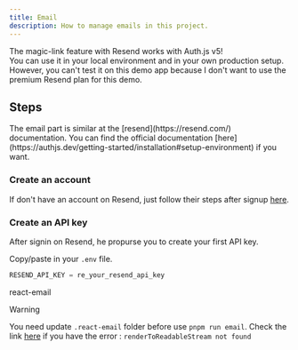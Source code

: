 ```yaml
---
title: Email
description: How to manage emails in this project.
---
```


<Callout type='success' twClass='mt-0'>
  The magic-link feature with Resend works with Auth.js v5! <br />
  You can use it in your local environment and in your own production setup.
</Callout>

<Callout type='warning' twClass='mt-2.5'>
  However, you can't test it on this demo app because I don't want to use the premium Resend plan
  for this demo.
</Callout>

## Steps

<Callout type='note'>
  The email part is similar at the [resend](https://resend.com/) documentation. You can find the
  official documentation [here](https://authjs.dev/getting-started/installation#setup-environment)
  if you want.
</Callout>

<Steps>

### Create an account

If don't have an account on Resend, just follow their steps after signup [here](https://resend.com/signup).

### Create an API key

After signin on Resend, he propurse you to create your first API key.

Copy/paste in your `.env` file.

```js
RESEND_API_KEY = re_your_resend_api_key
```

</Steps>

react-email

> [!WARNING]
> You need update `.react-email` folder before use `pnpm run email`. Check the link [here](https://github.com/resend/react-email/issues/868#issuecomment-1828411325) if you have the error : `renderToReadableStream not found`

